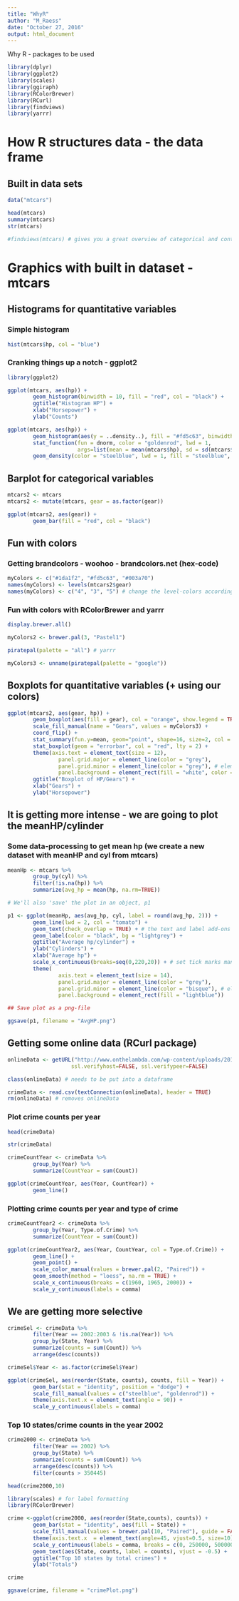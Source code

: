 ```yaml
---
title: "WhyR"
author: "M_Raess"
date: "October 27, 2016"
output: html_document
---
```


Why R - packages to be used
```r
library(dplyr)
library(ggplot2)
library(scales)
library(ggiraph)
library(RColorBrewer)
library(RCurl)
library(findviews)
library(yarrr)
```

# How R structures data - the data frame

## Built in data sets
```r
data("mtcars")

head(mtcars)
summary(mtcars)
str(mtcars)

#findviews(mtcars) # gives you a great overview of categorical and continous variables
```

# Graphics with built in dataset - mtcars

## Histograms for quantitative variables

### Simple histogram

```r

hist(mtcars$hp, col = "blue")
```

### Cranking things up a notch - ggplot2

```r
library(ggplot2)

ggplot(mtcars, aes(hp)) +
        geom_histogram(binwidth = 10, fill = "red", col = "black") +
        ggtitle("Histogram HP") +
        xlab("Horsepower") +
        ylab("Counts")

ggplot(mtcars, aes(hp)) +
        geom_histogram(aes(y = ..density..), fill = "#fd5c63", binwidth = 10, col = "black") +
        stat_function(fun = dnorm, color = "goldenrod", lwd = 1,
                      args=list(mean = mean(mtcars$hp), sd = sd(mtcars$hp))) +
        geom_density(color = "steelblue", lwd = 1, fill = "steelblue", alpha = .5)
```

## Barplot for categorical variables

```r
mtcars2 <- mtcars
mtcars2 <- mutate(mtcars, gear = as.factor(gear))

ggplot(mtcars2, aes(gear)) +
        geom_bar(fill = "red", col = "black")
```       

## Fun with colors

### Getting brandcolors - woohoo - brandcolors.net (hex-code)

```r
myColors <- c("#1da1f2", "#fd5c63", "#003a70")
names(myColors) <- levels(mtcars2$gear)
names(myColors) <- c("4", "3", "5") # change the level-colors according to order
```

### Fun with colors with RColorBrewer and yarrr

```r
display.brewer.all()

myColors2 <- brewer.pal(3, "Pastel1")

piratepal(palette = "all") # yarrr

myColors3 <- unname(piratepal(palette = "google"))
```

## Boxplots for quantitative variables (+ using our colors)

```r
ggplot(mtcars2, aes(gear, hp)) +
        geom_boxplot(aes(fill = gear), col = "orange", show.legend = TRUE) +
        scale_fill_manual(name = "Gears", values = myColors3) +
        coord_flip() +
        stat_summary(fun.y=mean, geom="point", shape=16, size=2, col = "yellow") +
        stat_boxplot(geom = "errorbar", col = "red", lty = 2) +
        theme(axis.text = element_text(size = 12),
                panel.grid.major = element_line(color = "grey"),
                panel.grid.minor = element_line(color = "grey"), # element_blank() gets rid of minor grid
                panel.background = element_rect(fill = "white", color = "black"))+
        ggtitle("Boxplot of HP/Gears") +
        xlab("Gears") +
        ylab("Horsepower")

```

## It is getting more intense - we are going to plot the meanHP/cylinder

### Some data-processing to get mean hp (we create a new dataset with meanHP and cyl from mtcars)

```r
meanHp <- mtcars %>%
        group_by(cyl) %>%
        filter(!is.na(hp)) %>%
        summarize(avg_hp = mean(hp, na.rm=TRUE))

# We'll also 'save' the plot in an object, p1

p1 <- ggplot(meanHp, aes(avg_hp, cyl, label = round(avg_hp, 2))) +
        geom_line(lwd = 2, col = "tomato") +
        geom_text(check_overlap = TRUE) + # the text and label add-ons overwrite the points! 
        geom_label(color = "black", bg = "lightgrey") +
        ggtitle("Average hp/cylinder") +
        ylab("Cylinders") +
        xlab("Average hp") +
        scale_x_continuous(breaks=seq(0,220,20)) + # set tick marks manually
        theme(
                axis.text = element_text(size = 14),
                panel.grid.major = element_line(color = "grey"),
                panel.grid.minor = element_line(color = "bisque"), # element_blank() gets rid of minor grid
                panel.background = element_rect(fill = "lightblue"))

## Save plot as a png-file

ggsave(p1, filename = "AvgHP.png")

```

## Getting some online data (RCurl package)

```r
onlineData <- getURL("http://www.onthelambda.com/wp-content/uploads/2014/07/CrimeStatebyState.csv",
                    ssl.verifyhost=FALSE, ssl.verifypeer=FALSE)

class(onlineData) # needs to be put into a dataframe

crimeData <- read.csv(textConnection(onlineData), header = TRUE)
rm(onlineData) # removes onlineData
```

### Plot crime counts per year
```r
head(crimeData)

str(crimeData)

crimeCountYear <- crimeData %>%
        group_by(Year) %>%
        summarize(CountYear = sum(Count))

ggplot(crimeCountYear, aes(Year, CountYear)) +
        geom_line()
```

### Plotting crime counts per year and type of crime

```r
crimeCountYear2 <- crimeData %>%
        group_by(Year, Type.of.Crime) %>%
        summarize(CountYear = sum(Count))

ggplot(crimeCountYear2, aes(Year, CountYear, col = Type.of.Crime)) +
        geom_line() +
        geom_point() +
        scale_color_manual(values = brewer.pal(2, "Paired")) +
        geom_smooth(method = "loess", na.rm = TRUE) +
        scale_x_continuous(breaks = c(1960, 1965, 2000)) +
        scale_y_continuous(labels = comma)
```

## We are getting more selective
```r
crimeSel <- crimeData %>% 
        filter(Year == 2002:2003 & !is.na(Year)) %>% 
        group_by(State, Year) %>% 
        summarize(counts = sum(Count)) %>%
        arrange(desc(counts))

crimeSel$Year <- as.factor(crimeSel$Year)

ggplot(crimeSel, aes(reorder(State, counts), counts, fill = Year)) + 
        geom_bar(stat = "identity", position = "dodge") + 
        scale_fill_manual(values = c("steelblue", "goldenrod")) +
        theme(axis.text.x = element_text(angle = 90)) + 
        scale_y_continuous(labels = comma)
```

### Top 10 states/crime counts in the year 2002

```r
crime2000 <- crimeData %>% 
        filter(Year == 2002) %>% 
        group_by(State) %>% 
        summarize(counts = sum(Count)) %>% 
        arrange(desc(counts)) %>% 
        filter(counts > 350445)

head(crime2000,10)

library(scales) # for label formatting
library(RColorBrewer)

crime <-ggplot(crime2000, aes(reorder(State,counts), counts)) + 
        geom_bar(stat = "identity", aes(fill = State)) + 
        scale_fill_manual(values = brewer.pal(10, "Paired"), guide = FALSE) +
        theme(axis.text.x  = element_text(angle=45, vjust=0.5, size=10), axis.title.x = element_blank()) +
        scale_y_continuous(labels = comma, breaks = c(0, 250000, 500000, 750000, 1000000, 1250000)) + #scales (comma, scientific)
        geom_text(aes(State, counts, label = counts), vjust = -0.5) +
        ggtitle("Top 10 states by total crimes") +
        ylab("Totals")

crime

ggsave(crime, filename = "crimePlot.png")
```
